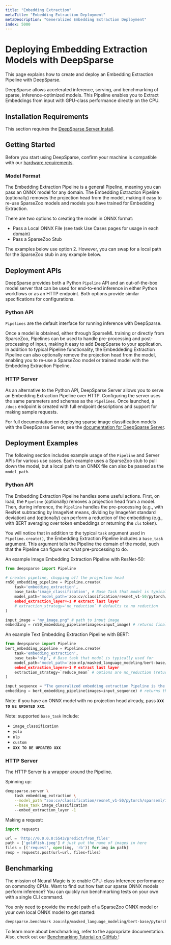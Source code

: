 ```yaml
---
title: "Embedding Extraction"
metaTitle: "Embedding Extraction Deployment"
metaDescription: "Generalized Embedding Extraction Deployment"
index: 5000
---
```


# Deploying Embedding Extraction Models with DeepSparse

This page explains how to create and deploy an Embedding Extraction Pipeline with DeepSparse. 

DeepSparse allows accelerated inference, serving, and benchmarking of sparse, inference-optimized models.
This Pipeline enables you to Extract Embeddings from input with GPU-class performance directly on the CPU.

## Installation Requirements

This section requires the [DeepSparse Server Install](/get-started/install/deepsparse).

## Getting Started

Before you start using DeepSparse, confirm your machine is
compatible with our [hardware requirements](/user-guide/deepsparse-engine/hardware-support).

### Model Format

The Embedding Extraction Pipeline is a general Pipeline, meaning you can pass an ONNX model
for any domain. The Embedding Extraction Pipeline (optionally) removes the projection head from the model, 
making it easy to re-use SparseZoo models and models you have trained for Embedding Extraction.

There are two options to creating the model in ONNX format:
- Pass a Local ONNX File (see task Use Cases pages for usage in each domain)
- Pass a SparseZoo Stub

The examples below use option 2. However, you can swap for a local path for the 
SparseZoo stub in any example below.

## Deployment APIs

DeepSparse provides both a Python `Pipeline` API and an out-of-the-box model
server that can be used for end-to-end inference in either Python
workflows or as an HTTP endpoint. Both options provide similar specifications
for configurations.

### Python API

`Pipelines` are the default interface for running inference with DeepSparse.

Once a model is obtained, either through SparseML training or directly from SparseZoo, 
Pipelines can be used to handle pre-processing and post-processing of input, making it easy to add DeepSparse to your application.
In addition to typical Pipeline functionality, the Embeddeding Extraction Pipeline can also optionally remove the 
projection head from the model, enabling you to re-use a SparseZoo model or trained model with the Embedding
Extraction Pipeline.

### HTTP Server

As an alternative to the Python API, DeepSparse Server allows you to
serve an Embedding Extraction Pipeline over HTTP. Configuring the server uses the same parameters and schemas as the `Pipelines`. 
Once launched, a `/docs` endpoint is created with full endpoint descriptions and support for making sample requests.

For full documentation on deploying sparse image classification models with the
DeepSparse Server, see the [documentation for DeepSparse Server](/user-guide/deploying-deepsparse/deepsparse-server).

## Deployment Examples

The following section includes example usage of the `Pipeline` and Server APIs for various use cases. 
Each example uses a SparseZoo stub to pull down the model,
but a local path to an ONNX file can also be passed as the `model_path`.

### Python API

The Embedding Extraction Pipeline handles some useful actions. First, on load, the `Pipeline` 
(optionally) removes a projection head from a model. Then, during inference, the `Pipeline` handles the pre-processing 
(e.g., with ResNet subtracting by ImageNet means, dividing by ImageNet standard deviation) and (optionally) can perform a reduction of the embedding
(e.g., with BERT averaging over token embeddings or returning the `cls` token).

You will notice that in addition to the typical `task` argument used in `Pipeline.create()`, the Embedding Extraction Pipeline includes a 
`base_task` argument. This argument tells the Pipeline the domain of the model, such that the Pipeline 
can figure out what pre-processing to do.

An example Image Embedding Extraction Pipeline with ResNet-50:

```python
from deepsparse import Pipeline

# creates pipeline, chopping off the projection head
rn50_embedding_pipeline = Pipeline.create(
    task='embedding_extraction',
    base_task='image_classification', # Base Task that model is typically used for
    model_path='model_path='zoo:cv/classification/resnet_v1-50/pytorch/sparseml/imagenet/pruned95-none',  # Path to checkpoint or SparseZoo stub
    embed_extraction_layer=-1 # extract last layer
    # extraction_strategy='no_reduction` # defaults to no reduction
)

input_image = "my_image.png" # path to input image
embedding = rn50_embedding_pipeline(images=input_image) # returns final layer of resnet-model
```

An example Text Embedding Extraction Pipeline with BERT:

```python
from deepsparse import Pipeline
bert_embedding_pipeline = Pipeline.create(
    task='embedding_extraction',
    base_task='nlp', # Base task that model is typically used for
    model_path='model_path='zoo:nlp/masked_language_modeling/bert-base/pytorch/huggingface/wikipedia_bookcorpus/pruned80_quant-none-vnni',  # Path to checkpoint or SparseZoo stub
    embed_extraction_layer=-1 # extract last layer 
    extraction_strategy=`reduce_mean` # options are no_reduction (return vector of token embeddings), reduce_mean (avg of token embeddings), reduce_cls (cls embedding) 
)

input_sequence = "The generalized embedding extraction Pipeline is the best!"
embedding = bert_embedding_pipeline(images=input_sequence) # returns the average of the token embeddings from BERT
```

Note: if you have an ONNX model with no projection head already, pass **`XXX TO BE UPDATED XXX`**.

Note: supported `base_task` include:
- `image_classification`
- `yolo`
- `nlp`
- `custom`
- **`XXX TO BE UPDATED XXX`**

### HTTP Server

The HTTP Server is a wrapper around the Pipeline.

Spinning up:
```bash
deepsparse.server \
    task embedding_extraction \
    --model_path "zoo:cv/classification/resnet_v1-50/pytorch/sparseml/imagenet/pruned95-none" \
    --base_task image_classification
    --embed_extraction_layer -1
```

Making a request:
```python
import requests

url = 'http://0.0.0.0:5543/predict/from_files'
path = ['goldfish.jpeg'] # just put the name of images in here
files = [('request', open(img, 'rb')) for img in path]
resp = requests.post(url=url, files=files)
```

## Benchmarking

The mission of Neural Magic is to enable GPU-class inference performance on commodity CPUs.
Want to find out how fast our sparse ONNX models perform inference? You can quickly run benchmarking tests on your own with a single CLI command.

You only need to provide the model path of a SparseZoo ONNX model or your own local ONNX model to get started:
```bash
deepsparse.benchmark zoo:nlp/masked_language_modeling/bert-base/pytorch/huggingface/wikipedia_bookcorpus/pruned80_quant-none-vnni
```

To learn more about benchmarking, refer to the appropriate documentation.
Also, check out our [Benchmarking Tutorial on GitHub  ](https://github.com/neuralmagic/deepsparse/tree/main/src/deepsparse/benchmark)!